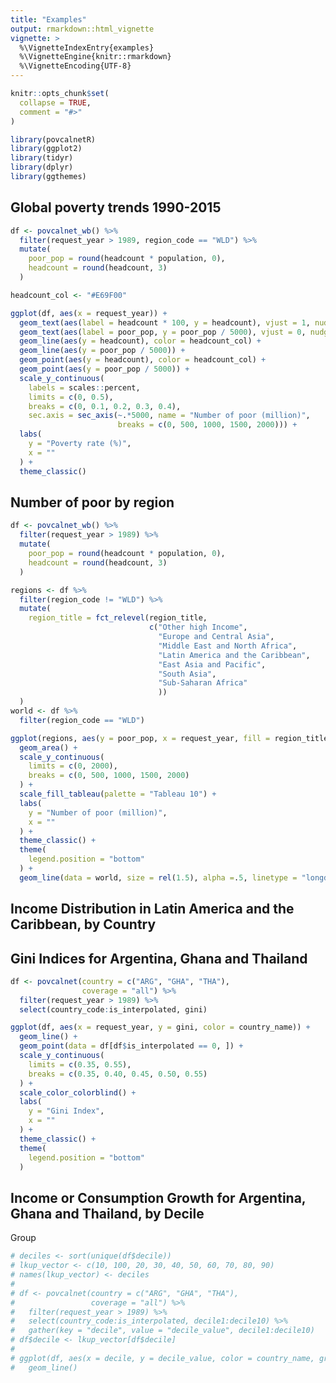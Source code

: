 ```yaml
---
title: "Examples"
output: rmarkdown::html_vignette
vignette: >
  %\VignetteIndexEntry{examples}
  %\VignetteEngine{knitr::rmarkdown}
  %\VignetteEncoding{UTF-8}
---
```


```r
knitr::opts_chunk$set(
  collapse = TRUE,
  comment = "#>"
)
```

```r
library(povcalnetR)
library(ggplot2)
library(tidyr)
library(dplyr)
library(ggthemes)
```

## Global poverty trends 1990-2015
```r
df <- povcalnet_wb() %>%
  filter(request_year > 1989, region_code == "WLD") %>%
  mutate(
    poor_pop = round(headcount * population, 0),
    headcount = round(headcount, 3)
  )

headcount_col <- "#E69F00"

ggplot(df, aes(x = request_year)) +
  geom_text(aes(label = headcount * 100, y = headcount), vjust = 1, nudge_y = -0.02, color = headcount_col) +
  geom_text(aes(label = poor_pop, y = poor_pop / 5000), vjust = 0, nudge_y = 0.02) +
  geom_line(aes(y = headcount), color = headcount_col) +
  geom_line(aes(y = poor_pop / 5000)) +
  geom_point(aes(y = headcount), color = headcount_col) +
  geom_point(aes(y = poor_pop / 5000)) +
  scale_y_continuous(
    labels = scales::percent,
    limits = c(0, 0.5),
    breaks = c(0, 0.1, 0.2, 0.3, 0.4),
    sec.axis = sec_axis(~.*5000, name = "Number of poor (million)",
                        breaks = c(0, 500, 1000, 1500, 2000))) +
  labs(
    y = "Poverty rate (%)",
    x = ""
  ) +
  theme_classic()
```

## Number of poor by region
```r
df <- povcalnet_wb() %>%
  filter(request_year > 1989) %>%
  mutate(
    poor_pop = round(headcount * population, 0),
    headcount = round(headcount, 3)
  )

regions <- df %>%
  filter(region_code != "WLD") %>%
  mutate(
    region_title = fct_relevel(region_title,
                               c("Other high Income",
                                 "Europe and Central Asia",
                                 "Middle East and North Africa",
                                 "Latin America and the Caribbean",
                                 "East Asia and Pacific",
                                 "South Asia",
                                 "Sub-Saharan Africa"
                                 ))
  )
world <- df %>%
  filter(region_code == "WLD")

ggplot(regions, aes(y = poor_pop, x = request_year, fill = region_title)) +
  geom_area() +
  scale_y_continuous(
    limits = c(0, 2000),
    breaks = c(0, 500, 1000, 1500, 2000)
  ) +
  scale_fill_tableau(palette = "Tableau 10") +
  labs(
    y = "Number of poor (million)",
    x = ""
  ) +
  theme_classic() +
  theme(
    legend.position = "bottom"
  ) +
  geom_line(data = world, size = rel(1.5), alpha =.5, linetype = "longdash")
```

## Income Distribution in Latin America and the Caribbean, by Country


## Gini Indices for Argentina, Ghana and Thailand
```r
df <- povcalnet(country = c("ARG", "GHA", "THA"),
                coverage = "all") %>%
  filter(request_year > 1989) %>%
  select(country_code:is_interpolated, gini)

ggplot(df, aes(x = request_year, y = gini, color = country_name)) +
  geom_line() +
  geom_point(data = df[df$is_interpolated == 0, ]) +
  scale_y_continuous(
    limits = c(0.35, 0.55),
    breaks = c(0.35, 0.40, 0.45, 0.50, 0.55)
  ) +
  scale_color_colorblind() +
  labs(
    y = "Gini Index",
    x = ""
  ) +
  theme_classic() +
  theme(
    legend.position = "bottom"
  )

```

## Income or Consumption Growth for Argentina, Ghana and Thailand, by Decile
Group
```r
# deciles <- sort(unique(df$decile))
# lkup_vector <- c(10, 100, 20, 30, 40, 50, 60, 70, 80, 90)
# names(lkup_vector) <- deciles
# 
# df <- povcalnet(country = c("ARG", "GHA", "THA"),
#                 coverage = "all") %>%
#   filter(request_year > 1989) %>%
#   select(country_code:is_interpolated, decile1:decile10) %>%
#   gather(key = "decile", value = "decile_value", decile1:decile10)
# df$decile <- lkup_vector[df$decile]
# 
# ggplot(df, aes(x = decile, y = decile_value, color = country_name, group = country_name)) +
#   geom_line()
```

